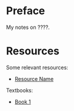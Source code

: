 # Preface {.unnumbered}

My notes on ????.

# Resources {.unnumbered}

Some relevant resources:

- [Resource Name](url)

Textbooks:

- [Book 1](url)